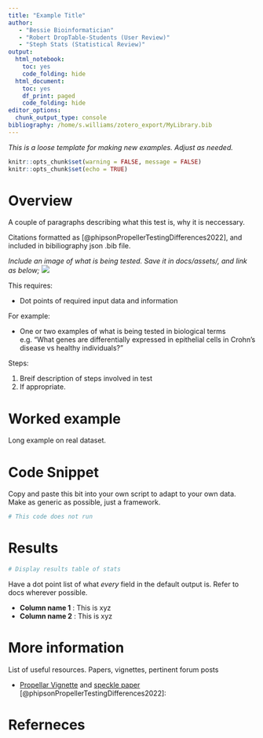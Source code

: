 ```yaml
---
title: "Example Title"
author: 
   - "Bessie Bioinformatician"
   - "Robert DropTable-Students (User Review)"
   - "Steph Stats (Statistical Review)"
output:
  html_notebook: 
    toc: yes
    code_folding: hide
  html_document:
    toc: yes
    df_print: paged
    code_folding: hide
editor_options:
  chunk_output_type: console
bibliography: /home/s.williams/zotero_export/MyLibrary.bib
---
```


_This is a loose template for making new examples. Adjust as needed._


```r
knitr::opts_chunk$set(warning = FALSE, message = FALSE) 
knitr::opts_chunk$set(echo = TRUE)
```


<!-- keywords
# Not yet used, but add keywords as appriopriate. 

insituspatial
seurat
composition
test

-->


# Overview

A couple of paragraphs describing what this test is, why it is neccessary. 

Citations formatted as [@phipsonPropellerTestingDifferences2022], and included in bibiliography json .bib file.


_Include an image of what is being tested. Save it in docs/assets/, and link as below;_
![](assets/cluster_prop_diff.png)




This requires:

* Dot points of required input data and information


For example:

* One or two examples of what is being tested in biological terms e.g. "What genes are differentially expressed in epithelial cells in Crohn's disease vs healthy individuals?"




Steps:

1. Breif description of steps involved in test
2. If appropriate.





# Worked example 

Long example on real dataset. 



# Code Snippet

Copy and paste this bit into your own script to adapt to your own data. 
Make as generic as possible, just a framework.

```r

# This code does not run

```



# Results

```r
# Display results table of stats
```


Have a dot point list of what _every_ field in the default output is. Refer to docs wherever possible.

* **Column name 1** : This is xyz
* **Column name 2** : This is xyz



# More information 

List of useful resources. Papers, vignettes, pertinent forum posts 

* [Propellar Vignette](https://www.bioconductor.org/packages/release/bioc/vignettes/speckle/inst/doc/speckle.html) and [speckle paper](https://academic.oup.com/bioinformatics/article/38/20/4720/6675456) [@phipsonPropellerTestingDifferences2022]:


# Referneces

<!-- nothing here, autopopulated from bibliography: in json -->


